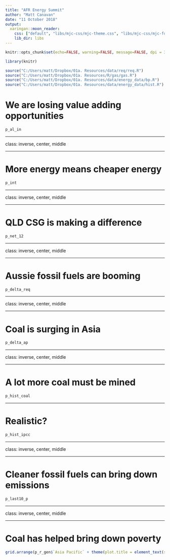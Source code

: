```yaml
---
title: "AFR Energy Summit"
author: "Matt Canavan"
date: "11 October 2018"
output:
  xaringan::moon_reader:
    css: ["default", "libs/mjc-css/mjc-theme.css", "libs/mjc-css/mjc-fonts.css"]
    lib_dir: libs
---
```


```r

knitr::opts_chunk$set(echo=FALSE, warning=FALSE, message=FALSE, dpi = 300, fig.height = 5)

library(knitr)

source("C:/Users/matt/Dropbox/01a. Resources/data/req/req.R")
source("C:/Users/matt/Dropbox/01a. Resources/R/gas/gas.R")
source("C:/Users/matt/Dropbox/01a. Resources/data/energy_data/bp.R")
source("C:/Users/matt/Dropbox/01a. Resources/data/energy_data/hist.R")

```

# We are losing value adding opportunities

``` r
p_al_in
```

---

class: inverse, center, middle

---

# More energy means cheaper energy

``` r
p_int
```

---

class: inverse, center, middle

---

# QLD CSG is making a difference

``` r
p_net_12
```

---

class: inverse, center, middle

---

# Aussie fossil fuels are booming 

``` r
p_delta_req
```

---

class: inverse, center, middle

---

# Coal is surging in Asia

``` r
p_delta_ap
```

---

class: inverse, center, middle

---

# A lot more coal must be mined

```r
p_hist_coal
```

---

# Realistic?

```r
p_hist_ipcc
```

---

class: inverse, center, middle

---

# Cleaner fossil fuels can bring down emissions

```r
p_last10_p
```

---

class: inverse, center, middle

---

# Coal has helped bring down poverty

```r
grid.arrange(p_r_gen$`Asia Pacific` + theme(plot.title = element_text(size = 9), plot.subtitle = element_text(size = 8), plot.caption = element_text(size = 7)), p_pov_ap + theme(plot.title = element_text(size = 9), plot.subtitle = element_text(size = 8), plot.caption = element_text(size = 7)), ncol = 2)
```
